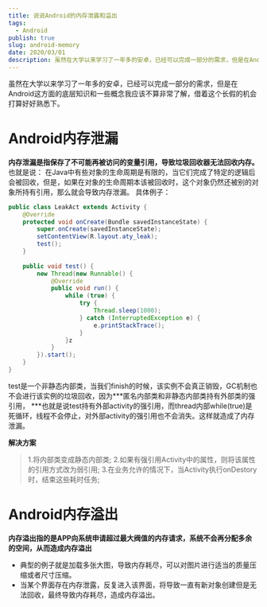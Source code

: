 ```yaml
---
title: 说说Android的内存泄露和溢出
tags:
  - Android
publish: true
slug: android-memory
date: 2020/03/01
description: 虽然在大学以来学习了一年多的安卓，已经可以完成一部分的需求，但是在Android这方面的底层知识和一些概念我应该不算非常了解，借着这个长假的机会打算好好熟悉下。
---
```


虽然在大学以来学习了一年多的安卓，已经可以完成一部分的需求，但是在Android这方面的底层知识和一些概念我应该不算非常了解，借着这个长假的机会打算好好熟悉下。

# Android内存泄漏

**内存泄漏是指保存了不可能再被访问的变量引用，导致垃圾回收器无法回收内存。**
也就是说：
在Java中有些对象的生命周期是有限的，当它们完成了特定的逻辑后会被回收，但是，如果在对象的生命周期本该被回收时，这个对象仍然还被别的对象所持有引用，那么就会导致内存泄漏。
具体例子：

```java
public class LeakAct extends Activity {  
    @Override
    protected void onCreate(Bundle savedInstanceState) {    
        super.onCreate(savedInstanceState);
        setContentView(R.layout.aty_leak);
        test();
    } 
    
    public void test() {    
        new Thread(new Runnable() {      
            @Override
            public void run() {        
                while (true) {          
                    try {
                        Thread.sleep(1000);
                    } catch (InterruptedException e) {
                        e.printStackTrace();
                    }
                }z
            }
        }).start();
    }
}
```

test是一个非静态内部类，当我们finish的时候，该实例不会真正销毁，GC机制也不会进行该实例的垃圾回收，因为***匿名内部类和非静态内部类持有外部类的强引用， ***也就是说test持有外部activity的强引用，而thread内部while(true)是死循环，线程不会停止，对外部activity的强引用也不会消失。这样就造成了内存泄漏。

**解决方案**

> 1.将内部类变成静态内部类;
> 2.如果有强引用Activity中的属性，则将该属性的引用方式改为弱引用;
> 3.在业务允许的情况下，当Activity执行onDestory时，结束这些耗时任务;

# Android内存溢出

**内存溢出指的是APP向系统申请超过最大阀值的内存请求，系统不会再分配多余的空间，从而造成内存溢出**

- 典型的例子就是加载多张大图，导致内存耗尽，可以对图片进行适当的质量压缩或者尺寸压缩。
- 当某个界面存在内存泄露，反复进入该界面，将导致一直有新对象创建但是无法回收，最终导致内存耗尽，造成内存溢出。
